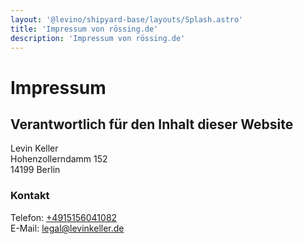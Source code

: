 ```yaml
---
layout: '@levino/shipyard-base/layouts/Splash.astro'
title: 'Impressum von rössing.de'
description: 'Impressum von rössing.de'
---
```


# Impressum

## Verantwortlich für den Inhalt dieser Website

Levin Keller  
Hohenzollerndamm 152  
14199 Berlin

### Kontakt

Telefon: [+4915156041082](tel:+4915156041082)  
E-Mail: [legal@levinkeller.de](mailto:legal@levinkeller.de)
